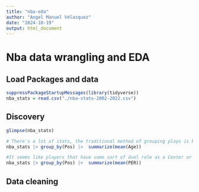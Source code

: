```yaml
---
title: "nba-eda"
author: "Angel Manuel Velasquez"
date: "2024-10-19"
output: html_document
---
```


# Nba data wrangling and EDA

## Load Packages and data
```r
suppressPackageStartupMessages(library(tidyverse))
nba_stats = read.csv("./nba-stats-2002-2022.csv")
```

## Discovery

```r
glimpse(nba_stats)

# There's a lot of stats, the traditional method of grouping plays is by position which goes by Pos in the data set. Perhaps we can look into how something such as age differs by Pos groups to see if there's a pattern for each Pos to fall within a certain age
nba_stats |> group_by(Pos) |>  summarize(mean(Age))

#It seems like players that have some sort of duel role as a Center or SF tend to be older. Maybe it might be time to look at advanced metrics such as PER by pos? First, the data should be cleaned since there's NA values
nba_stats |> group_by(Pos) |>  summarize(mean(PER))
```


## Data cleaning

```r
```
